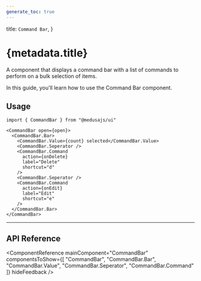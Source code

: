 ```yaml
---
generate_toc: true
---
```



  title: `Command Bar`,
}

# {metadata.title}

A component that displays a command bar with a list of commands to perform on a bulk selection of items.

In this guide, you'll learn how to use the Command Bar component.

<ComponentExample name="command-bar-demo" />

## Usage

```tsx
import { CommandBar } from "@medusajs/ui"
```

```tsx
<CommandBar open={open}>
  <CommandBar.Bar>
    <CommandBar.Value>{count} selected</CommandBar.Value>
    <CommandBar.Seperator />
    <CommandBar.Command
      action={onDelete}
      label="Delete"
      shortcut="d"
    />
    <CommandBar.Seperator />
    <CommandBar.Command
      action={onEdit}
      label="Edit"
      shortcut="e"
    />
  </CommandBar.Bar>
</CommandBar>
```

---

## API Reference

<ComponentReference mainComponent="CommandBar" componentsToShow={[
  "CommandBar",
  "CommandBar.Bar",
  "CommandBar.Value",
  "CommandBar.Seperator",
  "CommandBar.Command"
]} hideFeedback />

